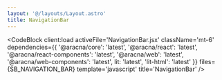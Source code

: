 ```yaml
---
layout: '@/layouts/Layout.astro'
title: NavigationBar
---
```



<NavigationBarComponentBlock client:load />

<CodeBlock
  client:load
  activeFile='NavigationBar.jsx'
  className='mt-6'
  dependencies={{
    '@aracna/core': 'latest',
    '@aracna/react': 'latest',
    '@aracna/react-components': 'latest',
    '@aracna/web': 'latest',
    '@aracna/web-components': 'latest',
    lit: 'latest',
    'lit-html': 'latest'
  }}
  files={SB_NAVIGATION_BAR}
  template='javascript'
  title='NavigationBar'
/>
